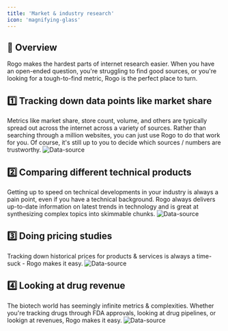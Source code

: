 ```yaml
---
title: 'Market & industry research'
icon: 'magnifying-glass'
---
```


## 🤖 Overview
Rogo makes the hardest parts of internet research easier. When you have an open-ended question, you're struggling to find good sources, or you're looking for a tough-to-find metric, Rogo is the perfect place to turn.

## 1️⃣ Tracking down data points like market share
Metrics like market share, store count, volume, and others are typically spread out across the internet across a variety of sources. Rather than searching through a million websites, you can just use Rogo to do that work for you. Of course, it's still up to you to decide which sources / numbers are trustworthy.
<img
	className="block dark:hidden"
	src="/images/doordash-market-share.png"
	alt="Data-source"
/>

## 2️⃣ Comparing different technical products 
Getting up to speed on technical developments in your industry is always a pain point, even if you have a technical background. Rogo always delivers up-to-date information on latest trends in technology and is great at synthesizing complex topics into skimmable chunks.
<img
	className="block dark:hidden"
	src="/images/nvidia-google.png"
	alt="Data-source"
/>

## 3️⃣ Doing pricing studies
Tracking down historical prices for products & services is always a time-suck - Rogo makes it easy.
<img
	className="block dark:hidden"
	src="/images/home-screen-test-again.png"
	alt="Data-source"
/>

## 4️⃣ Looking at drug revenue
The biotech world has seemingly infinite metrics & complexities. Whether you're tracking drugs through FDA approvals, looking at drug pipelines, or lookign at revenues, Rogo makes it easy.
<img
	className="block dark:hidden"
	src="/images/pfizer-moderna.png"
	alt="Data-source"
/>